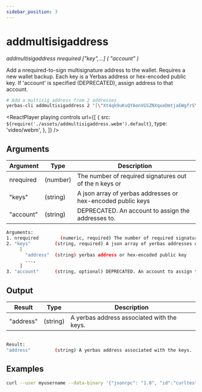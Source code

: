 ```yaml
---
sidebar_position: 3
---
```



# addmultisigaddress

_addmultisigaddress nrequired ["key",...] ( "account" )_

Add a nrequired-to-sign multisignature address to the wallet. Requires a new wallet backup.
Each key is a Yerbas address or hex-encoded public key.
If 'account' is specified (DEPRECATED), assign address to that account.

```bash
# Add a multisig address from 2 addresses
yerbas-cli addmultisigaddress 2 "[\"Xt4qk9uKvQYAonVGSZNXqxeDmtjaEWgfrS\",\"XoSoWQkpgLpppPoyyzbUFh1fq2RBvW6UK2\"]"
```

<ReactPlayer
  playing
  controls
  url={[
    {
      src: `${require('./assets/addmultisigaddress.webm').default}`,
      type: 'video/webm',
    },
  ]}
/>

## Arguments

| Argument  | Type     | Description                                                    |
| --------- | -------- | -------------------------------------------------------------- |
| nrequired | (number) | The number of required signatures out of the n keys or         |
| "keys"    | (string) | A json array of yerbas addresses or hex-encoded public keys |
| "account" | (string) | DEPRECATED. An account to assign the addresses to.             |

```bash
Arguments:
1. nrequired        (numeric, required) The number of required signatures out of the n keys or addresses.
2. "keys"         (string, required) A json array of yerbas addresses or hex-encoded public keys
     [
       "address"  (string) yerbas address or hex-encoded public key
       ...,
     ]
3. "account"      (string, optional) DEPRECATED. An account to assign the addresses to.
```

## Output

| Result    | Type     | Description                                   |
| --------- | -------- | --------------------------------------------- |
| "address" | (string) | A yerbas address associated with the keys. |

```bash

Result:
"address"         (string) A yerbas address associated with the keys.
```

## Examples

```bash
curl --user myusername --data-binary '{"jsonrpc": "1.0", "id":"curltest", "method": "addmultisigaddress", "params": [2, "[\"Xt4qk9uKvQYAonVGSZNXqxeDmtjaEWgfrS\",\"XoSoWQkpgLpppPoyyzbUFh1fq2RBvW6UK2\"]"] }' -H 'content-type: text/plain;' http://127.0.0.1:9998/
```
